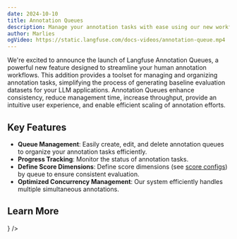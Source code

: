 ```yaml
---
date: 2024-10-10
title: Annotation Queues
description: Manage your annotation tasks with ease using our new workflow tooling. Create queues, add traces to them, and get a simple UI to review and label LLM application traces in Langfuse.
author: Marlies
ogVideo: https://static.langfuse.com/docs-videos/annotation-queue.mp4
---
```



<ChangelogHeader />

We're excited to announce the launch of Langfuse Annotation Queues, a powerful new feature designed to streamline your human annotation workflows. This addition provides a toolset for managing and organizing annotation tasks, simplifying the process of generating baseline evaluation datasets for your LLM applications. Annotation Queues enhance consistency, reduce management time, increase throughput, provide an intuitive user experience, and enable efficient scaling of annotation efforts.

## Key Features

- **Queue Management**: Easily create, edit, and delete annotation queues to organize your annotation tasks efficiently.
- **Progress Tracking**: Monitor the status of annotation tasks.
- **Define Score Dimensions**: Define score dimensions (see [score configs](/docs/scores/annotation)) by queue to ensure consistent evaluation.
- **Optimized Concurrency Management**: Our system efficiently handles multiple simultaneous annotations.

## Learn More


<Cards num={1}>
  <Card title="Documentation" href="/docs/scores/annotation" icon={<Book />} />
</Cards>
